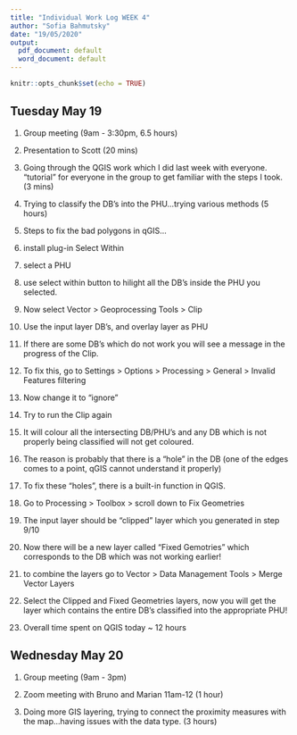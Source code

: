 ```yaml
---
title: "Individual Work Log WEEK 4"
author: "Sofia Bahmutsky"
date: "19/05/2020"
output:
  pdf_document: default
  word_document: default
---
```


```r
knitr::opts_chunk$set(echo = TRUE)
```


## Tuesday May 19

1. Group meeting (9am - 3:30pm, 6.5 hours)

2. Presentation to Scott (20 mins)

3. Going through the QGIS work which I did last week with everyone. "tutorial" for everyone in the group to get familiar with the steps I took. (3 mins)

4. Trying to classify the DB's into the PHU...trying various methods (5 hours)


5. Steps to fix the bad polygons in qGIS...

1. install plug-in Select Within
2. select a PHU 
3. use select within button to hilight all the DB's inside the PHU you selected.
4. Now select Vector > Geoprocessing Tools > Clip
5. Use the input layer DB's, and overlay layer as PHU
6. If there are some DB's which do not work you will see a message in the progress of the Clip. 
7. To fix this, go to Settings > Options > Processing > General > Invalid Features filtering
8. Now change it to "ignore"
9. Try to run the Clip again
10. It will colour all the intersecting DB/PHU's and any DB which is not properly being classified will not get coloured. 
11. The reason  is probably that there is a  "hole" in the DB (one of the edges comes to a point, qGIS cannot understand it properly)
12. To fix these "holes", there is a built-in function in QGIS.
13. Go to Processing > Toolbox > scroll down to Fix Geometries 
14. The input layer should be "clipped" layer which you generated in step 9/10
15. Now there will be a new layer called "Fixed Gemotries" which corresponds to the DB which was not working earlier!
16. to combine the layers go to Vector > Data Management Tools > Merge Vector Layers 
17. Select the Clipped and Fixed Geometries layers, now you will get the layer which contains the entire DB's classified into the appropriate PHU!


6. Overall time spent on QGIS today ~ 12 hours


## Wednesday May 20

1. Group meeting (9am - 3pm)

2. Zoom meeting with Bruno and Marian 11am-12 (1 hour)

3. Doing more GIS layering, trying to connect the proximity measures with the map...having issues with the data type. (3 hours)

